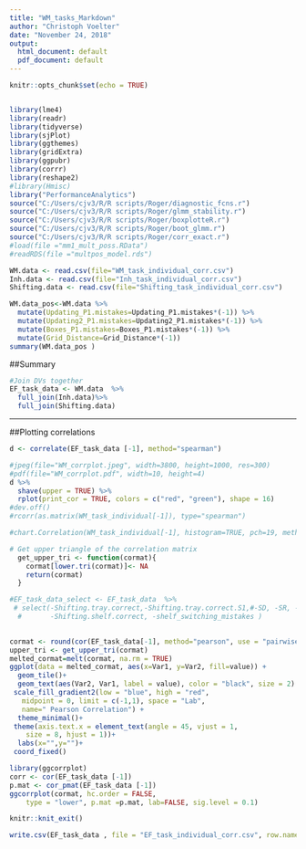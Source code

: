 ```yaml
---
title: "WM_tasks_Markdown"
author: "Christoph Voelter"
date: "November 24, 2018"
output:
  html_document: default
  pdf_document: default
---
```


```r
knitr::opts_chunk$set(echo = TRUE)


library(lme4)
library(readr)
library(tidyverse)
library(sjPlot)
library(ggthemes)
library(gridExtra)
library(ggpubr)
library(corrr)
library(reshape2)
#library(Hmisc)
library("PerformanceAnalytics")
source("C:/Users/cjv3/R/R scripts/Roger/diagnostic_fcns.r")
source("C:/Users/cjv3/R/R scripts/Roger/glmm_stability.r")
source("C:/Users/cjv3/R/R scripts/Roger/boxplotteR.r")
source("C:/Users/cjv3/R/R scripts/Roger/boot_glmm.r")
source("C:/Users/cjv3/R/R scripts/Roger/corr_exact.r")
#load(file ="mm1_mult_poss.RData")
#readRDS(file ="multpos_model.rds")
```

```r
WM.data <- read.csv(file="WM_task_individual_corr.csv")
Inh.data <- read.csv(file="Inh_task_individual_corr.csv")
Shifting.data <- read.csv(file="Shifting_task_individual_corr.csv")

```

```r


WM.data_pos<-WM.data %>% 
  mutate(Updating_P1.mistakes=Updating_P1.mistakes*(-1)) %>% 
  mutate(Updating2_P1.mistakes=Updating2_P1.mistakes*(-1)) %>% 
  mutate(Boxes_P1.mistakes=Boxes_P1.mistakes*(-1)) %>% 
  mutate(Grid_Distance=Grid_Distance*(-1))
summary(WM.data_pos )
```


##Summary
  


```r

#Join DVs together
EF_task_data <- WM.data  %>% 
  full_join(Inh.data)%>%
  full_join(Shifting.data)

```




***  

##Plotting correlations
```r
d <- correlate(EF_task_data [-1], method="spearman")
```

```r
#jpeg(file="WM_corrplot.jpeg", width=3800, height=1000, res=300)
#pdf(file="WM_corrplot.pdf", width=10, height=4)
d %>%
  shave(upper = TRUE) %>%
  rplot(print_cor = TRUE, colors = c("red", "green"), shape = 16) 
#dev.off()
#rcorr(as.matrix(WM_task_individual[-1]), type="spearman")

#chart.Correlation(WM_task_individual[-1], histogram=TRUE, pch=19, method = "spearman")
```

```r
# Get upper triangle of the correlation matrix
  get_upper_tri <- function(cormat){
    cormat[lower.tri(cormat)]<- NA
    return(cormat)
  }

#EF_task_data_select <- EF_task_data  %>% 
 # select(-Shifting.tray.correct,-Shifting.tray.correct.S1,#-SD, -SR, -CD, -ID,
  #       -Shifting.shelf.correct, -shelf_switching_mistakes )

  
cormat <- round(cor(EF_task_data[-1], method="pearson", use = "pairwise.complete.obs"),2)
upper_tri <- get_upper_tri(cormat)
melted_cormat=melt(cormat, na.rm = TRUE)
ggplot(data = melted_cormat, aes(x=Var1, y=Var2, fill=value)) + 
  geom_tile()+
  geom_text(aes(Var2, Var1, label = value), color = "black", size = 2) +
 scale_fill_gradient2(low = "blue", high = "red", 
   midpoint = 0, limit = c(-1,1), space = "Lab", 
   name=" Pearson Correlation") +
  theme_minimal()+ 
 theme(axis.text.x = element_text(angle = 45, vjust = 1, 
    size = 8, hjust = 1))+
  labs(x="",y="")+
 coord_fixed()

```


```r
library(ggcorrplot)
corr <- cor(EF_task_data [-1])
p.mat <- cor_pmat(EF_task_data [-1])
ggcorrplot(cormat, hc.order = FALSE,
    type = "lower", p.mat =p.mat, lab=FALSE, sig.level = 0.1)

```
```r
knitr::knit_exit()
```

```r
write.csv(EF_task_data , file = "EF_task_individual_corr.csv", row.names=FALSE)
```